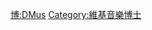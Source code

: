 {{Userbox
  |border-c = #8888FF
  |border-s = 1
  |id-c     = #8888FF
  |id-s     = 12
  |id-fc    = #000000
  |info-c   = #EEEEFF
  |info-s   = 10
  |info-fc  = #000000
  |id       = D.Mus.
  |info     = 這個用戶擁有[[:Category:維基音樂博士|音樂博士]]學位。
}}
<includeonly> [[Category:維基音樂博士|{{PAGENAME}}]] </includeonly>
<noinclude> [[Category:學位用戶框模板|博:DMus]][[Category:維基音樂博士]] </noinclude>